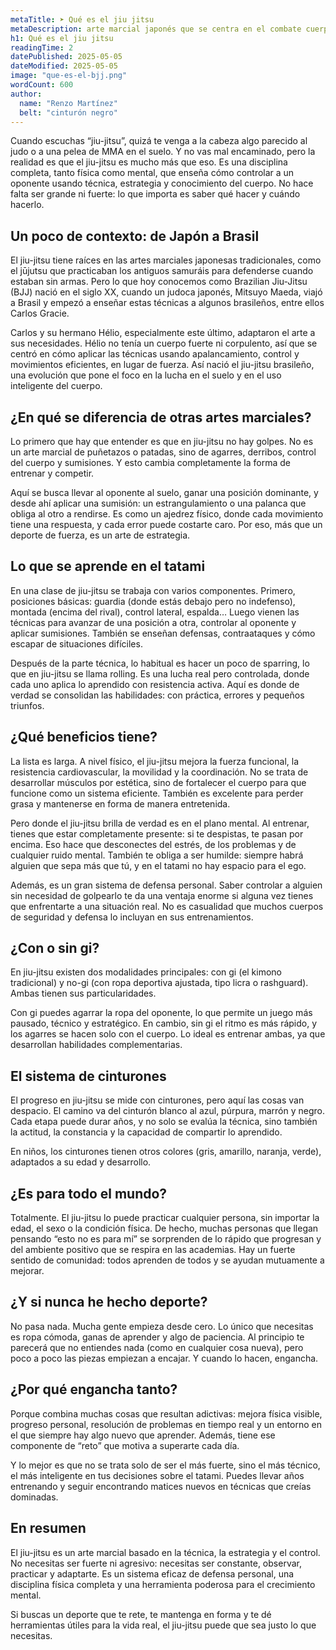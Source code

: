 ```yaml
---
metaTitle: ➤ Qué es el jiu jitsu
metaDescription: arte marcial japonés que se centra en el combate cuerpo a cuerpo, especialmente en el suelo, utilizando técnicas de sumisión como luxaciones, estrangulaciones e inmovilizaciones para someter al oponente.
h1: Qué es el jiu jitsu
readingTime: 2
datePublished: 2025-05-05
dateModified: 2025-05-05
image: "que-es-el-bjj.png"
wordCount: 600
author:
  name: "Renzo Martínez"
  belt: "cinturón negro"
---
```


Cuando escuchas “jiu-jitsu”, quizá te venga a la cabeza algo parecido al judo o a una pelea de MMA en el suelo. Y no vas mal encaminado, pero la realidad es que el jiu-jitsu es mucho más que eso. Es una disciplina completa, tanto física como mental, que enseña cómo controlar a un oponente usando técnica, estrategia y conocimiento del cuerpo. No hace falta ser grande ni fuerte: lo que importa es saber qué hacer y cuándo hacerlo.

## Un poco de contexto: de Japón a Brasil

El jiu-jitsu tiene raíces en las artes marciales japonesas tradicionales, como el jūjutsu que practicaban los antiguos samuráis para defenderse cuando estaban sin armas. Pero lo que hoy conocemos como Brazilian Jiu-Jitsu (BJJ) nació en el siglo XX, cuando un judoca japonés, Mitsuyo Maeda, viajó a Brasil y empezó a enseñar estas técnicas a algunos brasileños, entre ellos Carlos Gracie.

Carlos y su hermano Hélio, especialmente este último, adaptaron el arte a sus necesidades. Hélio no tenía un cuerpo fuerte ni corpulento, así que se centró en cómo aplicar las técnicas usando apalancamiento, control y movimientos eficientes, en lugar de fuerza. Así nació el jiu-jitsu brasileño, una evolución que pone el foco en la lucha en el suelo y en el uso inteligente del cuerpo.

## ¿En qué se diferencia de otras artes marciales?

Lo primero que hay que entender es que en jiu-jitsu no hay golpes. No es un arte marcial de puñetazos o patadas, sino de agarres, derribos, control del cuerpo y sumisiones. Y esto cambia completamente la forma de entrenar y competir.

Aquí se busca llevar al oponente al suelo, ganar una posición dominante, y desde ahí aplicar una sumisión: un estrangulamiento o una palanca que obliga al otro a rendirse. Es como un ajedrez físico, donde cada movimiento tiene una respuesta, y cada error puede costarte caro. Por eso, más que un deporte de fuerza, es un arte de estrategia.

## Lo que se aprende en el tatami

En una clase de jiu-jitsu se trabaja con varios componentes. Primero, posiciones básicas: guardia (donde estás debajo pero no indefenso), montada (encima del rival), control lateral, espalda… Luego vienen las técnicas para avanzar de una posición a otra, controlar al oponente y aplicar sumisiones. También se enseñan defensas, contraataques y cómo escapar de situaciones difíciles.

Después de la parte técnica, lo habitual es hacer un poco de sparring, lo que en jiu-jitsu se llama rolling. Es una lucha real pero controlada, donde cada uno aplica lo aprendido con resistencia activa. Aquí es donde de verdad se consolidan las habilidades: con práctica, errores y pequeños triunfos.

## ¿Qué beneficios tiene?

La lista es larga. A nivel físico, el jiu-jitsu mejora la fuerza funcional, la resistencia cardiovascular, la movilidad y la coordinación. No se trata de desarrollar músculos por estética, sino de fortalecer el cuerpo para que funcione como un sistema eficiente. También es excelente para perder grasa y mantenerse en forma de manera entretenida.

Pero donde el jiu-jitsu brilla de verdad es en el plano mental. Al entrenar, tienes que estar completamente presente: si te despistas, te pasan por encima. Eso hace que desconectes del estrés, de los problemas y de cualquier ruido mental. También te obliga a ser humilde: siempre habrá alguien que sepa más que tú, y en el tatami no hay espacio para el ego.

Además, es un gran sistema de defensa personal. Saber controlar a alguien sin necesidad de golpearlo te da una ventaja enorme si alguna vez tienes que enfrentarte a una situación real. No es casualidad que muchos cuerpos de seguridad y defensa lo incluyan en sus entrenamientos.

## ¿Con o sin gi?

En jiu-jitsu existen dos modalidades principales: con gi (el kimono tradicional) y no-gi (con ropa deportiva ajustada, tipo licra o rashguard). Ambas tienen sus particularidades.

Con gi puedes agarrar la ropa del oponente, lo que permite un juego más pausado, técnico y estratégico. En cambio, sin gi el ritmo es más rápido, y los agarres se hacen solo con el cuerpo. Lo ideal es entrenar ambas, ya que desarrollan habilidades complementarias.

## El sistema de cinturones

El progreso en jiu-jitsu se mide con cinturones, pero aquí las cosas van despacio. El camino va del cinturón blanco al azul, púrpura, marrón y negro. Cada etapa puede durar años, y no solo se evalúa la técnica, sino también la actitud, la constancia y la capacidad de compartir lo aprendido.

En niños, los cinturones tienen otros colores (gris, amarillo, naranja, verde), adaptados a su edad y desarrollo.

## ¿Es para todo el mundo?

Totalmente. El jiu-jitsu lo puede practicar cualquier persona, sin importar la edad, el sexo o la condición física. De hecho, muchas personas que llegan pensando “esto no es para mí” se sorprenden de lo rápido que progresan y del ambiente positivo que se respira en las academias. Hay un fuerte sentido de comunidad: todos aprenden de todos y se ayudan mutuamente a mejorar.

## ¿Y si nunca he hecho deporte?

No pasa nada. Mucha gente empieza desde cero. Lo único que necesitas es ropa cómoda, ganas de aprender y algo de paciencia. Al principio te parecerá que no entiendes nada (como en cualquier cosa nueva), pero poco a poco las piezas empiezan a encajar. Y cuando lo hacen, engancha.

## ¿Por qué engancha tanto?

Porque combina muchas cosas que resultan adictivas: mejora física visible, progreso personal, resolución de problemas en tiempo real y un entorno en el que siempre hay algo nuevo que aprender. Además, tiene ese componente de “reto” que motiva a superarte cada día.

Y lo mejor es que no se trata solo de ser el más fuerte, sino el más técnico, el más inteligente en tus decisiones sobre el tatami. Puedes llevar años entrenando y seguir encontrando matices nuevos en técnicas que creías dominadas.

## En resumen

El jiu-jitsu es un arte marcial basado en la técnica, la estrategia y el control. No necesitas ser fuerte ni agresivo: necesitas ser constante, observar, practicar y adaptarte. Es un sistema eficaz de defensa personal, una disciplina física completa y una herramienta poderosa para el crecimiento mental.

Si buscas un deporte que te rete, te mantenga en forma y te dé herramientas útiles para la vida real, el jiu-jitsu puede que sea justo lo que necesitas.
